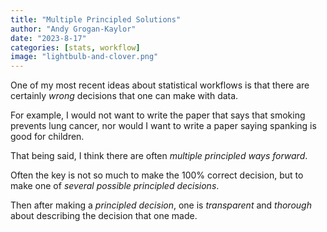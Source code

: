 ```yaml
---
title: "Multiple Principled Solutions"
author: "Andy Grogan-Kaylor" 
date: "2023-8-17"
categories: [stats, workflow]
image: "lightbulb-and-clover.png"
---
```


One of my most recent ideas about statistical workflows is that there are certainly *wrong* decisions that one can make with data. 

For example, I would not want to write the paper that says that smoking prevents lung cancer, nor would I want to write a paper saying spanking is good for children. 

That being said, I think there are often *multiple principled ways forward*.

Often the key is not so much to make the 100% correct decision, but to make one of *several possible principled decisions*. 

Then after making a *principled decision*, one is *transparent* and *thorough* about describing the decision that one made. 



